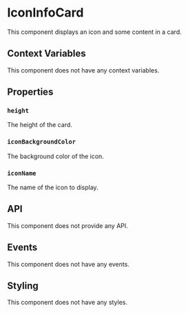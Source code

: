 # IconInfoCard

This component displays an icon and some content in a card.

## Context Variables

This component does not have any context variables.

## Properties

### `height`

The height of the card.

### `iconBackgroundColor`

The background color of the icon.

### `iconName`

The name of the icon to display.

## API

This component does not provide any API.

## Events

This component does not have any events.

## Styling

This component does not have any styles.
